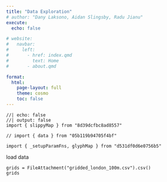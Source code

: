 ```yaml
---
title: "Data Exploration"
# author: "Dany Laksono, Aidan Slingsby, Radu Jianu"
execute:
  echo: false

# website:
#   navbar:
#     left:
#       - href: index.qmd
#         text: Home
#       - about.qmd

format:
  html:
    page-layout: full
    theme: cosmo
    toc: false
---
```



```ojs
//| echo: false
//| output: false
import { slippyMap } from "8d39dcfbc8ad8557"

// import { data } from "05b119b94705f4bf"

import { _setupParamFns, glyphMap } from "d531df0d6e0756b5"
```

load data

```ojs

grids = FileAttachment("gridded_london_100m.csv").csv()
grids

```


